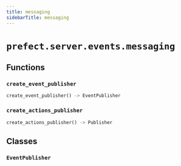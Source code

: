 ```yaml
---
title: messaging
sidebarTitle: messaging
---
```


# `prefect.server.events.messaging`

## Functions

### `create_event_publisher`

```python
create_event_publisher() -> EventPublisher
```

### `create_actions_publisher`

```python
create_actions_publisher() -> Publisher
```

## Classes

### `EventPublisher`
